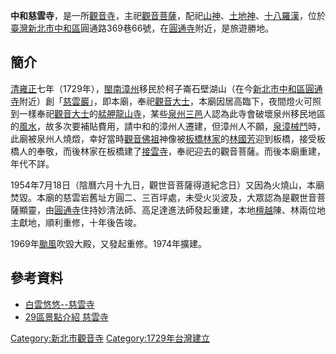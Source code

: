 '''中和慈雲寺'''，是一所[[觀音寺|觀音寺]]，主祀[[觀音菩薩|觀音菩薩]]，配祀[[山神|山神]]、[[土地神|土地神]]、[[十八羅漢|十八羅漢]]，位於[[臺灣|臺灣]][[新北市|新北市]][[中和區|中和區]]圓通路369巷66號，在[[圓通禪寺_(新北市)|圓通寺]]附近，是旅遊勝地。

==簡介==
[[清|清]][[雍正|雍正]]七年（1729年），[[閩南|閩南]][[漳州|漳州]]移民於柯子崙石壁湖山（在今[[新北市|新北市]][[中和區|中和區]][[圓通禪寺_(新北市)|圓通寺]]附近）創「[[慈雲巖|慈雲巖]]」，即本廟，奉祀[[觀音大士|觀音大士]]，本廟因居高臨下，夜間燈火可照到一樣奉祀[[觀音大士|觀音大士]]的[[艋舺龍山寺|艋舺龍山寺]]，某些[[泉州三邑|泉州三邑]]人認為此寺會破壞泉州移民地區的[[風水|風水]]，故多次要補貼費用，請中和的漳州人遷建，但漳州人不願，[[泉漳械鬥|泉漳械鬥]]時，此廟被泉州人燒燬，幸好當時[[觀音佛祖|觀音佛祖]]神像被[[板橋林家|板橋林家]]的[[林國芳|林國芳]]迎到板橋，接受板橋人的奉敬，而後林家在板橋建了[[接雲寺|接雲寺]]，奉祀迎去的觀音菩薩。而後本廟重建，年代不詳。

1954年7月18日（陰曆六月十九日，觀世音菩薩得道紀念日）又因為火燒山，本廟焚毀。本廟的慈雲岩舊址方圓二、三百坪處，未受火災波及，大眾認為是觀世音菩薩顯靈，由[[圓通禪寺_(新北市)|圓通寺]]住持妙清法師、高足達進法師發起重建，本地[[檀越|檀越]]陳、林兩位地主獻地，順利重修，十年後告竣。

1969年[[颱風|颱風]]吹毀大殿，又發起重修。1974年擴建。

==參考資料==
*[http://library.taiwanschoolnet.org/cyberfair2002/C0216220096/page/ci-yun-si/ci-yun-si.htm 白雲悠悠--慈雲寺]{{Wayback|url=http://library.taiwanschoolnet.org/cyberfair2002/C0216220096/page/ci-yun-si/ci-yun-si.htm |date=20160102182918 }}
*[https://archive.is/20161213152709/http://tour.ntpc.gov.tw/page.aspx?wtp=1&wnd=136&id=1249947466c000007725 29區景點介紹 慈雲寺]


[[Category:新北市觀音寺|Category:新北市觀音寺]]
[[Category:1729年台灣建立|Category:1729年台灣建立]]